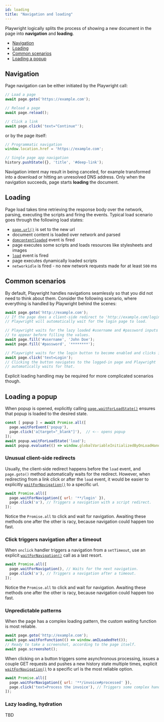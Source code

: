 ```yaml
---
id: loading
title: "Navigation and loading"
---
```



Playwright logically splits the process of showing a new document in the page into **navigation** and **loading**.

<!-- GEN:toc-top-level -->
- [Navigation](#navigation)
- [Loading](#loading)
- [Common scenarios](#common-scenarios)
- [Loading a popup](#loading-a-popup)
<!-- GEN:stop -->

## Navigation

Page navigation can be either initiated by the Playwright call:

```js
// Load a page
await page.goto('https://example.com');

// Reload a page
await page.reload();

// Click a link
await page.click('text="Continue"');
```

or by the page itself:

```js
// Programmatic navigation
window.location.href = 'https://example.com';

// Single page app navigation
history.pushState({}, 'title', '#deep-link');
```

Navigation intent may result in being canceled, for example transformed into a download or hitting an unresolved DNS address. Only when the navigation succeeds, page starts **loading** the document.

## Loading

Page load takes time retrieving the response body over the network, parsing, executing the scripts and firing the events. Typical load scenario goes through the following load states:
- [`page.url()`](api/class-page.mdx#pageurl) is set to the new url
- document content is loaded over network and parsed
- [`domcontentloaded`](api/class-page.mdx#event-domcontentloaded) event is fired
- page executes some scripts and loads resources like stylesheets and images
- [`load`](api/class-page.mdx#event-load) event is fired
- page executes dynamically loaded scripts
- `networkidle` is fired - no new network requests made for at least `500` ms

## Common scenarios

By default, Playwright handles navigations seamlessly so that you did not need to think about them. Consider the following scenario, where everything is handled by Playwright behind the scenes:

```js
await page.goto('http://example.com');
// If the page does a client-side redirect to 'http://example.com/login'.
// Playwright will automatically wait for the login page to load.

// Playwright waits for the lazy loaded #username and #password inputs
// to appear before filling the values.
await page.fill('#username', 'John Doe');
await page.fill('#password', '********');

// Playwright waits for the login button to become enabled and clicks it.
await page.click('text=Login');
// Clicking the button navigates to the logged-in page and Playwright
// automatically waits for that.
```

Explicit loading handling may be required for more complicated scenarios though.

## Loading a popup

When popup is opened, explicitly calling [`page.waitForLoadState()`](api/class-page.mdx#pagewaitforloadstatestate-options) ensures that popup is loaded to the desired state.
```js
const [ popup ] = await Promise.all([
  page.waitForEvent('popup'),
  page.click('a[target="_blank"]'),  // <-- opens popup
]);
await popup.waitForLoadState('load');
await popup.evaluate(() => window.globalVariableInitializedByOnLoadHandler);
```

### Unusual client-side redirects

Usually, the client-side redirect happens before the `load` event, and `page.goto()` method automatically waits for the redirect. However, when redirecting from a link click or after the `load` event, it would be easier to explicitly [`waitForNavigation()`](api/class-page.mdx#pagewaitfornavigationoptions) to a specific url.
```js
await Promise.all([
  page.waitForNavigation({ url: '**/login' }),
  page.click('a'), // Triggers a navigation with a script redirect.
]);
```

Notice the `Promise.all` to click and wait for navigation. Awaiting these methods one after the other is racy, because navigation could happen too fast.

### Click triggers navigation after a timeout

When `onclick` handler triggers a navigation from a `setTimeout`, use an explicit [`waitForNavigation()`](api/class-page.mdx#pagewaitfornavigationoptions) call as a last resort.
```js
await Promise.all([
  page.waitForNavigation(), // Waits for the next navigation.
  page.click('a'), // Triggers a navigation after a timeout.
]);
```

Notice the `Promise.all` to click and wait for navigation. Awaiting these methods one after the other is racy, because navigation could happen too fast.

### Unpredictable patterns

When the page has a complex loading pattern, the custom waiting function is most reliable.
```js
await page.goto('http://example.com');
await page.waitForFunction(() => window.amILoadedYet());
// Ready to take a screenshot, according to the page itself.
await page.screenshot();
```

When clicking on a button triggers some asynchronous processing, issues a couple GET requests and pushes a new history state multiple times, explicit [`waitForNavigation()`](api/class-page.mdx#pagewaitfornavigationoptions) to a specific url is the most reliable option.
```js
await Promise.all([
  page.waitForNavigation({ url: '**/invoice#processed' }),
  page.click('text=Process the invoice'), // Triggers some complex handling.
]);
```

### Lazy loading, hydration

TBD
